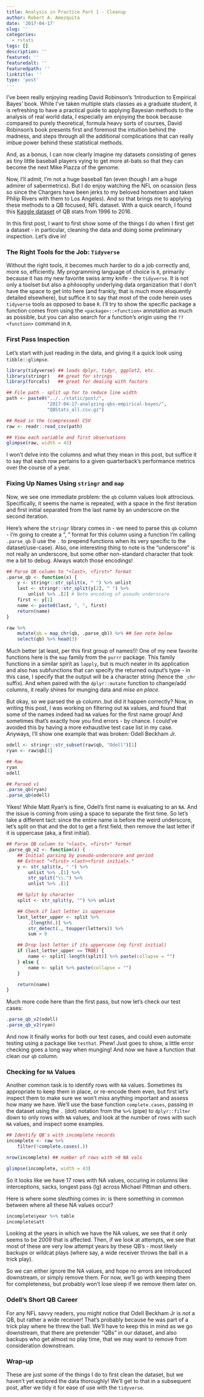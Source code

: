 ```yaml
---
title: Analysis in Practice Part 1 - Cleanup
author: Robert A. Amezquita
date: '2017-04-17'
slug: ''
categories:
  - rstats
tags: []
description: ''
featured: ''
featuredalt: ''
featuredpath: ''
linktitle: ''
type: 'post'
---
```


I've been really enjoying reading David Robinson's 'Introduction to Empirical Bayes' book. While I've taken multiple stats classes as a graduate student, it is refreshing to have a practical guide to applying Bayesian methods to the analysis of real world data, I especially am enjoying the book because compared to purely theoretical, formula heavy sorts of courses, David Robinson's book presents first and foremost the intuition behind the madness, and steps through all the additional complications that can really imbue power behind these statistical methods.

And, as a bonus, I can now clearly imagine my datasets consisting of genes as tiny little baseball players vying to get more at-bats so that they can become the next Mike Piazza of the genome.

<!--more-->

Now, I'll admit, I'm not a huge baseball fan (even though I am a huge admirer of sabermetrics). But I do enjoy watching the NFL on ocassion (less so since the Chargers have been jerks to my beloved hometown and taken Philip Rivers with them to Los Angeles). And so that brings me to applying these methods to a QB focused, NFL dataset.  With a quick search, I found this [Kaggle dataset](https://www.kaggle.com/speckledpingu/nfl-qb-stats/version/1) of QB stats from 1996 to 2016. 

In this first post, I want to first show some of the things I do when I first get a dataset - in particular, cleaning the data and doing some preliminary inspection. Let's dive in!


### The Right Tools for the Job: `Tidyverse`

Without the right tools, it becomes much harder to do a job correctly and, more so, efficiently. My programming language of choice is `R`, primarily because it has my new favorite swiss army knife - the `tidyverse`. It is not only a toolset but also a philosophy underlying data organization that I don't have the space to get into here (and frankly, that is much more eloquently detailed elsewhere), but suffice it to say that most of the code herein uses `tidyverse` tools as opposed to base `R`. I'll try to show the specific package a function comes from using the `<package>::<function>` annotation as much as possible, but you can also search for a function's origin using the `??<function>` command in `R`.


### First Pass Inspection

Let's start with just reading in the data, and giving it a quick look using `tibble::glimpse`.

```r

library(tidyverse) ## loads dplyr, tidyr, ggplot2, etc.
library(stringr)   ## great for strings
library(forcats)   ## great for dealing with factors

## File path - split up for to reduce line width
path <- paste0("../../static/post/",
               "2017-04-17-analyzing-qbs-empirical-bayes/",
               "QBStats_all.csv.gz")

## Read in the (compressed) CSV
raw <- readr::read_csv(path)

## View each variable and first observations
glimpse(raw, width = 43)

```

I won't delve into the columns and what they mean in this post, but suffice it to say that each row pertains to a given quarterback's performance metrics over the course of a year. 

### Fixing Up Names Using `stringr` and `map`

Now, we see one immediate problem: the `qb` column values look attrocious. Specifically, it seems the name is repeated, with a space in the first iteration and first initial separated from the last name by an underscore on the second iteration.

Here's where the `stringr` library comes in - we need to parse this `qb` column - I'm going to create a "<last>, <first>" format for this column using a function I'm calling `.parse_qb` (I use the `.` to prepend functions when its very specific to the dataset/use-case). Also, one interesting thing to note is the "underscore" is not really an underscore, but some other non-standard character that took me a bit to debug. Always watch those encodings!

```r

## Parse QB column to "<last>, <first>" format
.parse_qb <- function(x) {
    y <- stringr::str_split(x, " ") %>% unlist
    last <- stringr::str_split(y[2], " ") %>%
        unlist %>% .[2] # Note encoding of pseudo underscore
    first <- y[1]
    name <- paste0(last, ", ", first)
    return(name)
}

raw %>%
    mutate(qb = map_chr(qb, .parse_qb)) %>% ## See note below
    select(qb) %>% head(3)

```

Much better (at least, per this first group of names!)! One of my new favorite functions here is the `map` family from the `purrr` package. This family functions in a similar spirit as `lapply`, but is much neater in its application and also has subfunctions that can specify the returned output's type - in this case, I specify that the output will be a character string (hence the `_chr` suffix). And when paired with the `dplyr::mutate` function to change/add columns, it really shines for munging data and *mise en place*. 

But okay, so we parsed the `qb` column..but did it happen correctly? Now, in writing this post, I was working on filtering out `NA` values, and found that some of the names indeed had `NA` values for the first name group! And sometimes that's exactly how you find errors - by chance. I could've avoided this by having a more exhaustive test case list in my case. Anyways, I'll show one example that was broken: Odell Beckham Jr.

```r

odell <- stringr::str_subset(raw$qb, "Odell")[1]
ryan <- raw$qb[1]

## Raw
ryan
odell

## Parsed v1
.parse_qb(ryan)
.parse_qb(odell) 

```

Yikes! While Matt Ryan's is fine, Odell's first name is evaluating to an `NA`. And the issue is coming from using a space to separate the first time. So let's take a different tact: since the entire name is before the weird underscore, let's split on that and the dot to get a first field, then remove the last letter if it is uppercase (aka, a first initial). 


```r

## Parse QB column to "<last>, <first>" format
.parse_qb_v2 <- function(x) {
    ## Initial parsing by pseudo-underscore and period
    ## Extract "<first> <last><first initial>."
    y <- str_split(x, " ") %>%
        unlist %>% .[1] %>%
        str_split("\\.") %>%
        unlist %>% .[1] 

    ## Split by character
    split <- str_split(y, "") %>% unlist

    ## Check if last letter is uppercase
    last_letter_upper <- split %>%
        .[length(.)] %>%
        str_detect(., toupper(letters)) %>%
        sum > 0

    ## Drop last letter if its uppercase (eg first initial)
    if (last_letter_upper == TRUE) {
        name <- split[-length(split)] %>% paste(collapse = "")
    } else {
        name <- split %>% paste(collapse = "")
    }

    return(name)
}

```

Much more code here than the first pass, but now let's check our test cases:

```r

.parse_qb_v2(odell)
.parse_qb_v2(ryan)

```

And now it finally works for both our test cases, and could even automate testing using a package like `testhat`. Phew! Just goes to show, a little error checking goes a long way when munging! And now we have a function that clean our `qb` column.

### Checking for `NA` Values

Another common task is to identify rows with `NA` values. Sometimes its appropriate to keep them in place, or re-encode them even, but first let's inspect them to make sure we won't miss anything important and assess how many we have. We'll use the base function `complete.cases`, passing in the dataset using the `.` (dot) notation from the `%>%` (pipe) to `dplyr::filter` down to only rows with `NA` values, and look at the number of rows with such `NA` values, and inspect some examples.

```r

## Identify QB's with incomplete records
incomplete <- raw %>%
    filter(!complete.cases(.)) 

nrow(incomplete) ## number of rows with >0 NA vals

glimpse(incomplete, width = 43)

```

So it looks like we have 17 rows with NA values, occuring in columns like interceptions, sacks, longest pass (lg) across Michael Pittman and others.

Here is where some sleuthing comes in: is there something in common between where all these NA values occur?

```r

incomplete$year %>% table
incomplete$att 

```

Looking at the years in which we have the NA values, we see that it only seems to be 2009 that is affected. Then, if we look at attempts, we see that most of these are very low attempt years by these QB's - most likely backups or wildcat plays (where say, a wide receiver throws the ball in a trick play). 

So we can either ignore the NA values, and hope no errors are introduced downstream, or simply remove them. For now, we'll go with keeping them for completeness, but probably won't lose sleep if we remove them later on. 


### Odell's Short QB Career

For any NFL savvy readers, you might notice that Odell Beckham Jr is *not* a QB, but rather a wide receiver! That's probably because he was part of a trick play where he threw the ball. We'll have to keep this in mind as we go downstream, that there are pretender "QBs" in our dataset, and also backups who get almost no play time, that we may want to remove from consideration downstream.


### Wrap-up

These are just some of the things I do to first clean the dataset, but we haven't yet explored the data thoroughly! We'll get to that in a subsequent post, after we tidy it for ease of use with the `tidyverse`.
